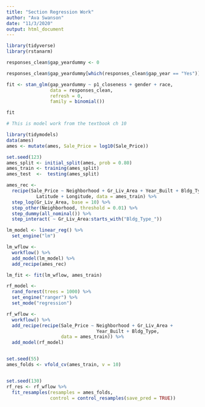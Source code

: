```yaml
---
title: "Section Regression Work"
author: "Ava Swanson"
date: "11/3/2020"
output: html_document
---
```


```r
library(tidyverse)
library(rstanarm)
```

```r
responses_clean$gap_yeardummy <- 0 

responses_clean$gap_yeardummy[which(responses_clean$gap_year == "Yes")] <- 1
```

```r
fit <- stan_glm(gap_yeardummy ~ p1_closeness + gender + race,
                data = responses_clean,
                refresh = 0,
                family = binomial())

fit
```
```r
# This is model work from the textbook ch 10

library(tidymodels)
data(ames)
ames <- mutate(ames, Sale_Price = log10(Sale_Price))

set.seed(123)
ames_split <- initial_split(ames, prob = 0.80)
ames_train <- training(ames_split)
ames_test  <-  testing(ames_split)

ames_rec <- 
  recipe(Sale_Price ~ Neighborhood + Gr_Liv_Area + Year_Built + Bldg_Type + 
           Latitude + Longitude, data = ames_train) %>%
  step_log(Gr_Liv_Area, base = 10) %>% 
  step_other(Neighborhood, threshold = 0.01) %>% 
  step_dummy(all_nominal()) %>% 
  step_interact( ~ Gr_Liv_Area:starts_with("Bldg_Type_"))

lm_model <- linear_reg() %>% 
  set_engine("lm")

lm_wflow <- 
  workflow() %>% 
  add_model(lm_model) %>% 
  add_recipe(ames_rec)

lm_fit <- fit(lm_wflow, ames_train)

rf_model <- 
  rand_forest(trees = 1000) %>% 
  set_engine("ranger") %>% 
  set_mode("regression")

rf_wflow <- 
  workflow() %>% 
  add_recipe(recipe(Sale_Price ~ Neighborhood + Gr_Liv_Area + 
                                 Year_Built + Bldg_Type,
                    data = ames_train)) %>% 
  add_model(rf_model) 


set.seed(55)
ames_folds <- vfold_cv(ames_train, v = 10)


set.seed(130)
rf_res <- rf_wflow %>% 
  fit_resamples(resamples = ames_folds, 
                control = control_resamples(save_pred = TRUE))
```











